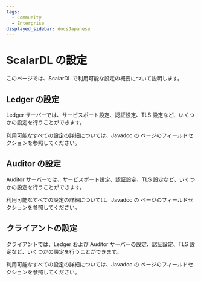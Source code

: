 ```yaml
---
tags:
  - Community
  - Enterprise
displayed_sidebar: docsJapanese
---
```


# ScalarDL の設定


<TranslationBanner />

このページでは、ScalarDL で利用可能な設定の概要について説明します。

## Ledger の設定

Ledger サーバーでは、サービスポート設定、認証設定、TLS 設定など、いくつかの設定を行うことができます。

利用可能なすべての設定の詳細については、Javadoc の <JavadocLink packageName="scalardl-common" path="com/scalar/dl/ledger/config" className="LedgerConfig" /> ページのフィールドセクションを参照してください。

## Auditor の設定

Auditor サーバーでは、サービスポート設定、認証設定、TLS 設定など、いくつかの設定を行うことができます。

利用可能なすべての設定の詳細については、Javadoc の <JavadocLink packageName="scalardl-common" path="com/scalar/dl/auditor/config" className="AuditorConfig" /> ページのフィールドセクションを参照してください。

## クライアントの設定

クライアントでは、Ledger および Auditor サーバーの設定、認証設定、TLS 設定など、いくつかの設定を行うことができます。

利用可能なすべての設定の詳細については、Javadoc の <JavadocLink packageName="scalardl-java-client-sdk" path="com/scalar/dl/client/config" className="ClientConfig" /> ページのフィールドセクションを参照してください。
